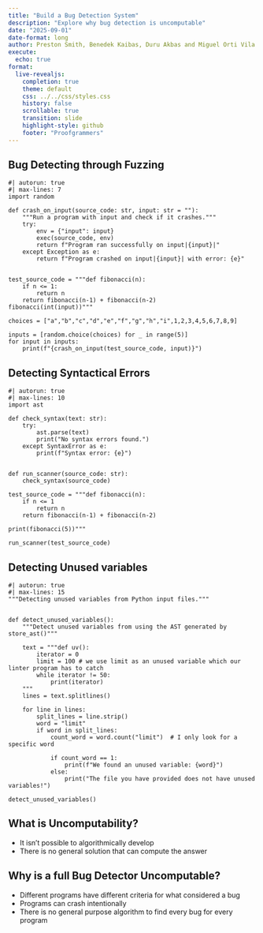 ```yaml
---
title: "Build a Bug Detection System"
description: "Explore why bug detection is uncomputable"
date: "2025-09-01"
date-format: long
author: Preston Smith, Benedek Kaibas, Duru Akbas and Miguel Orti Vila
execute:
  echo: true
format:
  live-revealjs:
    completion: true
    theme: default
    css: ../../css/styles.css
    history: false
    scrollable: true
    transition: slide
    highlight-style: github
    footer: "Proofgrammers"
---
```


## Bug Detecting through Fuzzing

```pyodide
#| autorun: true
#| max-lines: 7
import random

def crash_on_input(source_code: str, input: str = ""):
    """Run a program with input and check if it crashes."""
    try:
        env = {"input": input}
        exec(source_code, env)
        return f"Program ran successfully on input|{input}|"
    except Exception as e:
        return f"Program crashed on input|{input}| with error: {e}"


test_source_code = """def fibonacci(n):
    if n <= 1:
        return n
    return fibonacci(n-1) + fibonacci(n-2)
fibonacci(int(input))"""

choices = ["a","b","c","d","e","f","g","h","i",1,2,3,4,5,6,7,8,9]

inputs = [random.choice(choices) for _ in range(5)]
for input in inputs:
    print(f"{crash_on_input(test_source_code, input)}")
```


## Detecting Syntactical Errors

```pyodide
#| autorun: true
#| max-lines: 10
import ast

def check_syntax(text: str):
    try:
        ast.parse(text)
        print("No syntax errors found.")
    except SyntaxError as e:
        print(f"Syntax error: {e}")
        

def run_scanner(source_code: str):
    check_syntax(source_code)

test_source_code = """def fibonacci(n):
    if n <= 1
        return n
    return fibonacci(n-1) + fibonacci(n-2)

print(fibonacci(5))"""

run_scanner(test_source_code)
```

## Detecting Unused variables

```pyodide
#| autorun: true
#| max-lines: 15
"""Detecting unused variables from Python input files."""


def detect_unused_variables():
    """Detect unused variables from using the AST generated by store_ast()"""

    text = """def uv():
        iterator = 0
        limit = 100 # we use limit as an unused variable which our linter program has to catch
        while iterator != 50:
            print(iterator)
    """
    lines = text.splitlines()

    for line in lines:
        split_lines = line.strip()
        word = "limit"
        if word in split_lines:
            count_word = word.count("limit")  # I only look for a specific word

            if count_word == 1:
                print(f"We found an unused variable: {word}")
            else:
                print("The file you have provided does not have unused variables!")

detect_unused_variables()

```

## What is Uncomputability?

- It isn't possible to algorithmically develop
- There is no general solution that can compute the answer

## Why is a full Bug Detector Uncomputable?

- Different programs have different criteria for what considered a bug
- Programs can crash intentionally
- There is no general purpose algorithm to find every bug for every program
